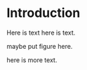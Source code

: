 # Introduction {#intro}

Here is text here is text.

maybe put figure here.

here is more text.
